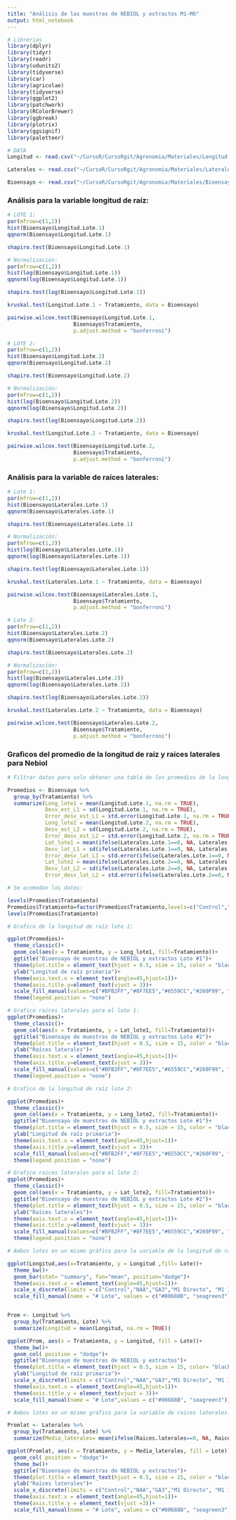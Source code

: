 ```yaml
---
title: "Análisis de las muestras de NEBIOL y extractos M1-M6"
output: html_notebook
---
```


```r
# Librerias
library(dplyr)
library(tidyr) 
library(readr) 
library(udunits2)
library(tidyverse)
library(car)
library(agricolae)
library(tidyverse)
library(ggplot2)
library(patchwork)
library(RColorBrewer)
library(ggbreak)
library(plotrix)
library(ggsignif)
library(paletteer)

# DATA
Longitud <- read.csv("~/CursoR/CursoRgit/Agronomia/Materiales/Longitud nebiol M1-M6.csv")

Laterales <- read.csv("~/CursoR/CursoRgit/Agronomia/Materiales/Laterales nebiol M1-M6.csv")

Bioensayo <- read.csv("~/CursoR/CursoRgit/Agronomia/Materiales/Bioensayo M1-M6_long_lateral.csv")

```

### Análisis para la variable longitud de raíz:

```r
# LOTE 1:
par(mfrow=c(1,2))
hist(Bioensayo$Longitud.Lote.1)
qqnorm(Bioensayo$Longitud.Lote.1)

shapiro.test(Bioensayo$Longitud.Lote.1)

# Normalización:
par(mfrow=c(1,2))
hist(log(Bioensayo$Longitud.Lote.1))
qqnorm(log(Bioensayo$Longitud.Lote.1))

shapiro.test(log(Bioensayo$Longitud.Lote.1))

kruskal.test(Longitud.Lote.1 ~ Tratamiento, data = Bioensayo)

pairwise.wilcox.test(Bioensayo$Longitud.Lote.1,
                     Bioensayo$Tratamiento,
                     p.adjust.method = "bonferroni")

# LOTE 2:
par(mfrow=c(1,2))
hist(Bioensayo$Longitud.Lote.2)
qqnorm(Bioensayo$Longitud.Lote.2)

shapiro.test(Bioensayo$Longitud.Lote.2)

# Normalización:
par(mfrow=c(1,2))
hist(log(Bioensayo$Longitud.Lote.2))
qqnorm(log(Bioensayo$Longitud.Lote.2))

shapiro.test(log(Bioensayo$Longitud.Lote.2))

kruskal.test(Longitud.Lote.2 ~ Tratamiento, data = Bioensayo)

pairwise.wilcox.test(Bioensayo$Longitud.Lote.2,
                     Bioensayo$Tratamiento,
                     p.adjust.method = "bonferroni")
```


### Análisis para la variable de raíces laterales:

```r
# Lote 1:
par(mfrow=c(1,2))
hist(Bioensayo$Laterales.Lote.1)
qqnorm(Bioensayo$Laterales.Lote.1)

shapiro.test(Bioensayo$Laterales.Lote.1)

# Normalización:
par(mfrow=c(1,2))
hist(log(Bioensayo$Laterales.Lote.1))
qqnorm(log(Bioensayo$Laterales.Lote.1))

shapiro.test(log(Bioensayo$Laterales.Lote.1))

kruskal.test(Laterales.Lote.1 ~ Tratamiento, data = Bioensayo)

pairwise.wilcox.test(Bioensayo$Laterales.Lote.1,
                     Bioensayo$Tratamiento,
                     p.adjust.method = "bonferroni")

# Lote 2:
par(mfrow=c(1,2))
hist(Bioensayo$Laterales.Lote.2)
qqnorm(Bioensayo$Laterales.Lote.2)

shapiro.test(Bioensayo$Laterales.Lote.2)

# Normalización:
par(mfrow=c(1,2))
hist(log(Bioensayo$Laterales.Lote.2))
qqnorm(log(Bioensayo$Laterales.Lote.2))

shapiro.test(log(Bioensayo$Laterales.Lote.2))

kruskal.test(Laterales.Lote.2 ~ Tratamiento, data = Bioensayo)

pairwise.wilcox.test(Bioensayo$Laterales.Lote.2,
                     Bioensayo$Tratamiento,
                     p.adjust.method = "bonferroni")
```

### Graficos del promedio de la longitud de raiz y raices laterales para Nebiol

```r
# Filtrar datos para solo obtener una tabla de los promedios de la longitud de raiz para el lote 1 y 2:

Promedios <- Bioensayo %>%
  group_by(Tratamiento) %>%
  summarize(Long_lote1 = mean(Longitud.Lote.1, na.rm = TRUE),
            Desv_est_L1 = sd(Longitud.Lote.1, na.rm = TRUE),
            Error_desv_est_L1 = std.error(Longitud.Lote.1, na.rm = TRUE),
            Long_lote2 = mean(Longitud.Lote.2, na.rm = TRUE),
            Desv_est_L2 = sd(Longitud.Lote.2, na.rm = TRUE),
            Error_desv_est_L2 = std.error(Longitud.Lote.2, na.rm = TRUE),
            Lat_lote1 = mean(ifelse(Laterales.Lote.1==0, NA, Laterales.Lote.1), na.rm = TRUE),
            Desv_lat_L1 = sd(ifelse(Laterales.Lote.1==0, NA, Laterales.Lote.1), na.rm = TRUE),
            Error_desv_lat_L1 = std.error(ifelse(Laterales.Lote.1==0, NA, Laterales.Lote.1), na.rm = TRUE),
            Lat_lote2 = mean(ifelse(Laterales.Lote.2==0, NA, Laterales.Lote.2), na.rm = TRUE),
            Desv_lat_L2 = sd(ifelse(Laterales.Lote.2==0, NA, Laterales.Lote.2), na.rm = TRUE),
            Error_desv_lat_L2 = std.error(ifelse(Laterales.Lote.2==0, NA, Laterales.Lote.2), na.rm = TRUE))

# Se acomodan los datos:

levels(Promedios$Tratamiento)
Promedios$Tratamiento=factor(Promedios$Tratamiento,levels=c("Control","NAA","GA3","M1 Directo", "M1 1:20","M1 1:50","M2 Directo", "M2 1:20","M2 1:50","M3 Directo","M3 1:20","M3 1:50", "M4 Directo","M4 1:20","M4 1:50", "M5 Directo", "M5 1:20", "M5 1:50", "M6 Directo", "M6 1:20", "M6 1:50"))
levels(Promedios$Tratamiento)

# Grafico de la longitud de raíz lote 1:

ggplot(Promedios)+
  theme_classic()+
  geom_col(aes(x = Tratamiento, y = Long_lote1, fill=Tratamiento))+
  ggtitle("Bioensayo de muestras de NEBIOL y extractos Lote #1")+
  theme(plot.title = element_text(hjust = 0.5, size = 15, color = "black", face = "bold"))+
  ylab("Longitud de raíz primaria")+
  theme(axis.text.x = element_text(angle=45,hjust=1))+
  theme(axis.title.y=element_text(vjust = 3))+
  scale_fill_manual(values=c("#BFB2FF","#8F7EE5","#6559CC","#260F99", "#260F99","#260F99","#0F6B99", "#0F6B99","#0F6B99", "#7EC3E5", "#7EC3E5", "#7EC3E5","#6B990F","#6B990F","#6B990F","#A3CC51" ,"#A3CC51","#A3CC51", "#C3E58E", "#C3E58E", "#C3E58E"))+
  theme(legend.position = "none")

# Grafico raices laterales para el lote 1:
ggplot(Promedios)+
  theme_classic()+
  geom_col(aes(x = Tratamiento, y = Lat_lote1, fill=Tratamiento))+
  ggtitle("Bioensayo de muestras de NEBIOL y extractos Lote #2")+
  theme(plot.title = element_text(hjust = 0.5, size = 15, color = "black", face = "bold"))+
  ylab("Raíces laterales")+
  theme(axis.text.x = element_text(angle=45,hjust=1))+
  theme(axis.title.y=element_text(vjust = 3))+
  scale_fill_manual(values=c("#BFB2FF","#8F7EE5","#6559CC","#260F99", "#260F99","#260F99","#0F6B99", "#0F6B99", "#7EC3E5", "#7EC3E5", "#7EC3E5","#6B990F","#6B990F","#6B990F","#A3CC51" ,"#A3CC51","#A3CC51", "#C3E58E", "#C3E58E", "#C3E58E"))+
  theme(legend.position = "none")

# Grafico de la longitud de raíz lote 2:

ggplot(Promedios)+
  theme_classic()+
  geom_col(aes(x = Tratamiento, y = Long_lote2, fill=Tratamiento))+
  ggtitle("Bioensayo de muestras de NEBIOL y extractos Lote #1")+
  theme(plot.title = element_text(hjust = 0.5, size = 15, color = "black", face = "bold"))+
  ylab("Longitud de raíz primaria")+
  theme(axis.text.x = element_text(angle=45,hjust=1))+
  theme(axis.title.y=element_text(vjust = 3))+
  scale_fill_manual(values=c("#BFB2FF","#8F7EE5","#6559CC","#260F99", "#260F99","#260F99","#0F6B99", "#0F6B99","#0F6B99", "#7EC3E5", "#7EC3E5", "#7EC3E5","#6B990F","#6B990F","#6B990F","#A3CC51" ,"#A3CC51","#A3CC51", "#C3E58E", "#C3E58E", "#C3E58E"))+
  theme(legend.position = "none")

# Grafico raices laterales para el lote 2:
ggplot(Promedios)+
  theme_classic()+
  geom_col(aes(x = Tratamiento, y = Lat_lote2, fill=Tratamiento))+
  ggtitle("Bioensayo de muestras de NEBIOL y extractos Lote #2")+
  theme(plot.title = element_text(hjust = 0.5, size = 15, color = "black", face = "bold"))+
  ylab("Raíces laterales")+
  theme(axis.text.x = element_text(angle=45,hjust=1))+
  theme(axis.title.y=element_text(vjust = 3))+
  scale_fill_manual(values=c("#BFB2FF","#8F7EE5","#6559CC","#260F99", "#260F99","#260F99","#0F6B99","#0F6B99", "#0F6B99", "#7EC3E5", "#7EC3E5", "#7EC3E5","#6B990F","#6B990F","#6B990F","#A3CC51" ,"#A3CC51","#A3CC51", "#C3E58E", "#C3E58E", "#C3E58E"))+
  theme(legend.position = "none")

```


```r
# Ambos lotes en un mismo gráfico para la variable de la longitud de raiz:

ggplot(Longitud,aes(x=Tratamiento, y = Longitud ,fill= Lote))+ 
  theme_bw()+
  geom_bar(stat= "summary", fun="mean", position="dodge")+
  theme(axis.text.x = element_text(angle=45,hjust=1))+
  scale_x_discrete(limits = c("Control","NAA","GA3","M1 Directo", "M1 1:20","M1 1:50","M2 Directo", "M2 1:20","M2 1:50","M3 Directo","M3 1:20","M3 1:50", "M4 Directo","M4 1:20","M4 1:50", "M5 Directo", "M5 1:20", "M5 1:50", "M6 Directo", "M6 1:20", "M6 1:50"))+
  scale_fill_manual(name = "# Lote", values = c("#00688B", "seagreen3"))


Prom <- Longitud %>%
  group_by(Tratamiento, Lote) %>%
  summarize(Longitud = mean(Longitud, na.rm = TRUE))

ggplot(Prom, aes(x = Tratamiento, y = Longitud, fill = Lote))+
  theme_bw()+
  geom_col( position = "dodge")+
  ggtitle("Bioensayo de muestras de NEBIOL y extractos")+
  theme(plot.title = element_text(hjust = 0.5, size = 15, color= "black", face = "bold"))+
  ylab("Longitud de raíz primaria")+
  scale_x_discrete(limits = c("Control","NAA","GA3","M1 Directo", "M1 1:20","M1 1:50","M2 Directo", "M2 1:20","M2 1:50","M3 Directo","M3 1:20","M3 1:50", "M4 Directo","M4 1:20","M4 1:50", "M5 Directo", "M5 1:20", "M5 1:50", "M6 Directo", "M6 1:20", "M6 1:50"))+
  theme(axis.text.x = element_text(angle=45,hjust=1))+
  theme(axis.title.y = element_text(vjust = 3))+
  scale_fill_manual(name = "# Lote",values = c("#00688B", "seagreen3"))
```

```r
# Ambos lotes en un mismo grafico para la variable de raices laterales:

Promlat <- Laterales %>%
  group_by(Tratamiento, Lote) %>%
  summarize(Media_laterales= mean(ifelse(Raices.laterales==0, NA, Raices.laterales), na.rm = TRUE))

ggplot(Promlat, aes(x = Tratamiento, y = Media_laterales, fill = Lote))+
  geom_col( position = "dodge")+
  theme_bw()+
  ggtitle("Bioensayo de muestras de NEBIOL y extractos")+
  theme(plot.title = element_text(hjust = 0.5, size = 15, color = "black", face = "bold"))+
  ylab("Raíces laterales")+
  scale_x_discrete(limits = c("Control","NAA","GA3","M1 Directo", "M1 1:20","M1 1:50","M2 Directo", "M2 1:20","M2 1:50","M3 Directo","M3 1:20","M3 1:50", "M4 Directo","M4 1:20","M4 1:50", "M5 Directo", "M5 1:20", "M5 1:50", "M6 Directo", "M6 1:20", "M6 1:50"))+
  theme(axis.text.x = element_text(angle=45,hjust=1))+
  theme(axis.title.y = element_text(vjust =3))+
  scale_fill_manual(name = "# Lote", values = c("#00688B", "seagreen3"))
```

